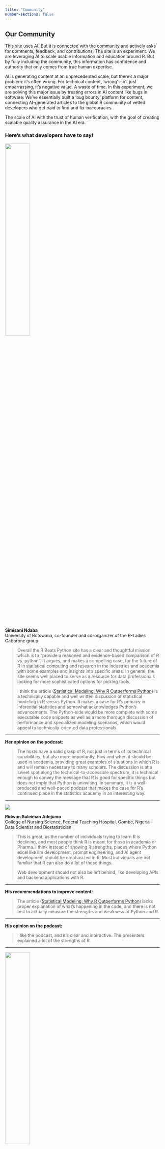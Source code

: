 ```yaml
---
title: "Community"
number-sections: false
---
```


## Our Community

This site uses AI. But it is connected with the community and actively asks for comments, feedback, and contributions. The site is an experiment. We are leveraging AI to scale usable information and education around R. But by fully including the community, this information has confidence and authority that only comes from true human expertise.

AI is generating content at an unprecedented scale, but there's a major problem: it's often wrong. For technical content, 'wrong' isn't just embarrassing, it's negative value. A waste of time. In this experiment, we are solving this major issue by treating errors in AI content like bugs in software. We've essentially built a 'bug bounty' platform for content, connecting AI-generated articles to the global R community of vetted developers who get paid to find and fix inaccuracies.

The scale of AI with the trust of human verification, with the goal of creating scalable quality assurance in the AI era.


### Here's what developers have to say!

![](community-images/simisani_ndaba2.png){width=40%}

**Simisani Ndaba**  
University of Botswana, co-founder and co-organizer of the R-Ladies Gaborone group

> Overall the R Beats Python site has a clear and thoughtful mission which is to “provide a reasoned and evidence-based comparison of R vs. python”. It argues, and makes a compelling case, for the future of R in statistical computing and research in the industries and academia with some examples and insights into specific areas. In general, the site seems well placed to serve as a resource for data professionals looking for more sophisticated options for picking tools.
>
> I think the article ([Statistical Modeling: Why R Outperforms Python](https://oppkey.github.io/r-beats-python/blog/statistical-modeling-r-vs-python.html)) is a technically capable and well written discussion of statistical modeling in R versus Python. It makes a case for R’s primacy in inferential statistics and somewhat acknowledges Python’s advancements. The Python-side would be more complete with some executable code snippets as well as a more thorough discussion of performance and specialized modeling scenarios, which would appeal to technically-oriented data professionals.

---

**Her opinion on the podcast:**

> The hosts have a solid grasp of R, not just in terms of its technical capabilities, but also more importantly, how and when it should be used in academia, providing great examples of situations in which R is and will remain necessary to many scholars. The discussion is at a sweet spot along the technical-to-accessible spectrum; it is technical enough to convey the message that R is good for specific things but does not imply that Python is uninviting. In summary, it is a well-produced and well-paced podcast that makes the case for R's continued place in the statistics academy in an interesting way.

---

![](community-images/ridwan_adejumo.png)

**Ridwan Suleiman Adejumo**  
College of Nursing Science, Federal Teaching Hospital, Gombe, Nigeria - Data Scientist and Biostatistician

> This is great, as the number of individuals trying to learn R is declining, and most people think R is meant for those in academia or Pharma. I think instead of showing R strengths, places where Python excel like llm development, prompt engineering, and AI agent development should be emphasized in R. Most individuals are not familiar that R can also do a lot of these things.
>
> Web development should not also be left behind, like developing APIs and backend applications with R.

---

**His recommendations to improve content:**

> The article ([Statistical Modeling: Why R Outperforms Python](https://oppkey.github.io/r-beats-python/blog/statistical-modeling-r-vs-python.html)) lacks proper explanation of what's happening in the code, and there is not test to actually measure the strengths and weakness of Python and R.

---

**His opinion on the podcast:**

> I like the podcast, and it's clear and interactive. The presenters explained a lot of the strengths of R.

---

![](community-images/LitoCruz.png){width=40%}

**Lito Cruz**  
Sleekersoft Pty/Ltd

> Referring to the article ([Statistical Modeling: Why R Outperforms Python](https://oppkey.github.io/r-beats-python/blog/statistical-modeling-r-vs-python.html))... indeed, the statistical side and maturity of R over Python in the field of statistical modeling should be obvious to one who is using both R and Python, unless one is a fanatically bigotted to Python. From a personal experience I can attest to this. For example I used latent class modeling one time and the packages here in R is quite sophisticated and well developed. Python has 1 while R has about 3 you can choose from. For people who have statistics and machine learning on their belt this advantage of R should not be overlooked and in fact it is precisely the reason why I personally choose R. For just in case my problem may be better solved by statistical methods, I got R already right there to catch my need.

About statistical tools

> The present crop of data scientists are weak when it comes to statistical methods. Their focus of education is on machine learning and this makes them woefully at a disadvantage because some problems are better solved statistically - not everything is about prediction. In this regard when it comes to unsupervised learning, there are more statistical tools in this area than there are in ML. However, R covers this side quite healthily. To illustrate, try comparing the number of mix model packages in R vs Python, R beats Python here.

---

**His recommendations to improve content:**

> The About section is very informative and gives the reader what to expect from the site. In this way it is well appreciated - just a reminder though that the site should indeed provide examples what it is saying it will supply, ie for example the items in 1.3 - hopefully there is at least 1 example in the website before it is launched and made public.

---

**His opinion on the podcast:**

> Very impressive arguments and establishes the point of the title of the talk. The arguments proves the thesis of the talk. 

*More community testimonials and feedback will be added here as we grow.*

---

*Join our community and help shape the future of R Beats Python. If you are interested, please [fill out this form](https://docs.google.com/forms/d/195cDbf52GbMJmH1bbM5iiwb0RJFfEBKFu-Nb2h6LYK8/edit) to provide your opinion.* 